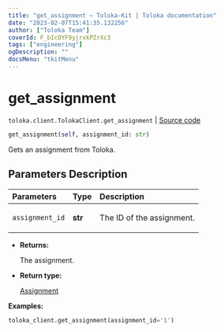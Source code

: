```yaml
---
title: "get_assignment — Toloka-Kit | Toloka documentation"
date: "2023-02-07T15:41:35.132256"
author: ["Toloka Team"]
coverId: F_bIcOYF9yjrxkPZrXc3
tags: ["engineering"]
ogDescription: ""
docsMenu: "tkitMenu"
---
```


# get_assignment
`toloka.client.TolokaClient.get_assignment` | [Source code](https://github.com/Toloka/toloka-kit/blob/v1.1.3/src/client/__init__.py#L683)

```python
get_assignment(self, assignment_id: str)
```

Gets an assignment from Toloka.

## Parameters Description

| Parameters | Type | Description |
| :----------| :----| :-----------|
`assignment_id`|**str**|<p>The ID of the assignment.</p>

* **Returns:**

  The assignment.

* **Return type:**

  [Assignment](/docs/toloka-kit/reference/toloka.client.assignment.Assignment)

**Examples:**

```python
toloka_client.get_assignment(assignment_id='1')
```

